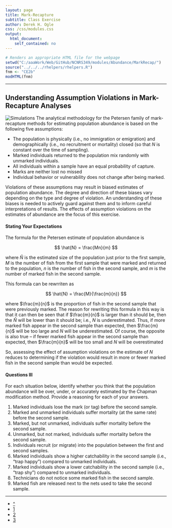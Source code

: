 ```yaml
---
layout: page
title: Mark-Recapture
subtitle: Class Exercise
author: Derek H. Ogle
css: /css/modules.css
output:
  html_document:
    self_contained: no
---
```


```r
# Renders an appropriate HTML file for the webpage
setwd("C:/aaaWork/Web/GitHub/NCNRS349/modules/Abundance/MarkRecap/")
source("../../../rhelpers/rhelpers.R")
fnm <- "CE2b"
modHTML(fnm)
```

----

## Understanding Assumption Violations in Mark-Recapture Analyses
<img src="../../../img/computer-1.jpg" alt="Simulations" class="img-right">
The analytical methodology for the Petersen family of mark-recapture methods for estimating population abundance is based on the following five assumptions:

* The population is physically (i.e., no immigration or emigration) and demographically (i.e., no recruitment or mortality) closed (so that $N$ is constant over the time of sampling).
* Marked individuals returned to the population mix randomly with unmarked individuals.
* All individuals within a sample have an equal probability of capture.
* Marks are neither lost no missed
* Individual behavior or vulnerability does not change after being marked.

Violations of these assumptions may result in biased estimates of population abundance.  The degree and direction of these biases vary depending on the type and degree of violation.  An understanding of these biases is needed to actively guard against them and to inform careful interpretations of results.  The effects of assumption violations on the estimates of abundance are the focus of this exercise.

#### Stating Your Expectations

The formula for the Petersen estimate of population abundance is

$$ \hat{N} = \frac{Mn}{m} $$

where $\widehat{N}$ is the estimated size of the population just prior to the first sample, $M$ is the number of fish from the first sample that were marked and returned to the population, $n$ is the number of fish in the second sample, and $m$ is the number of marked fish in the second sample.

This formula can be rewrriten as

$$ \hat{N} = \frac{M}{\frac{m}{n}} $$

where $\frac{m}{n}$ is the proportion of fish in the second sample that were previously marked.  The reason for rewriting this formula in this way is that it can then be seen that if $\frac{m}{n}$ is larger than it should be, then the $\hat{N}$ will be lower than it should be; i.e., $N$ is underestimated.  Thus, if more marked fish appear in the second sample than expected, then $\frac{m}{n}$ will be too large and $N$ will be underestimated.  Of course, the opposite is also true -- if fewer marked fish appear in the second sample than expected, then $\frac{m}{n}$ will be too small and $N$ will be overestimated

So, assessing the effect of assumption violations on the estimate of $N$ reduces to determining if the violation would result in more or fewer marked fish in the second sample than would be expected.

#### Questions III

For each situation below, identify whether you think that the population abundance will be over, under, or accurately estimated by the Chapman modification method.  Provide a reasoning for each of your answers.

1. Marked individuals lose the mark (or tag) before the second sample.
1. Marked and unmarked individuals suffer mortality (at the same rate) before the second sample.
1. Marked, but not unmarked, individuals suffer mortality before the second sample.
1. Unmarked, but not marked, individuals suffer mortality before the second sample.
1. Individuals recruit (or migrate) into the population between the first and second samples.
1. Marked individuals show a higher catchability in the second sample (i.e., "trap happy") compared to unmarked individuals.
1. Marked individuals show a lower catchability in the second sample (i.e., "trap shy") compared to unmarked individuals.
1. Technicians do not notice some marked fish in the second sample.
1. Marked fish are released next to the nets used to take the second sample.

----

<div class="text-center">
<ul class="pagination pagination-lg">
  <li><a href="index.html">^</a></li>
  <li><a href="CE2.html">1</a></li>
  <li class="active"><a href="#">2</a></li>
  <li><a href="CE2c.html">3</a></li>
</ul>
